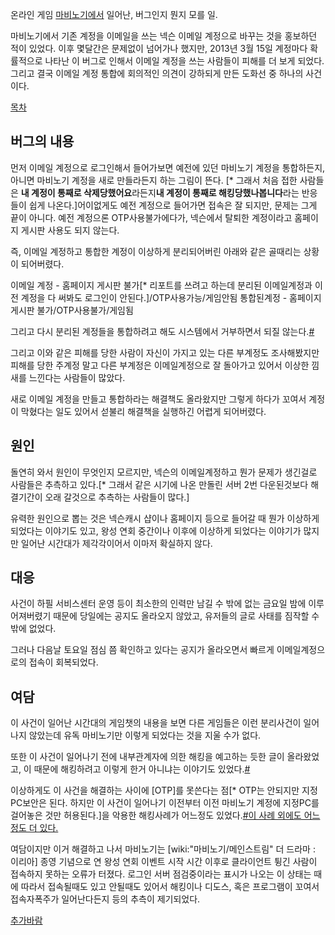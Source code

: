 온라인 게임 [[마비노기]]에서 일어난, 버그인지 뭔지 모를 일.

마비노기에서 기존 계정을 이메일을 쓰는 넥슨 이메일 계정으로 바꾸는 것을 홍보하던 적이 있었다. 이후 몇달간은 문제없이 넘어가나 했지만, 2013년 3월 15일 계정마다 확률적으로 나타난 이 버그로 인해서 이메일 계정을 쓰는 사람들이 피해를 더 보게 되었다. 그리고 결국 이메일 계정 통합에 회의적인 의견이 강하되게 만든 도화선 중 하나의 사건이다.

[[목차]]
== 버그의 내용 ==
먼저 이메일 계정으로 로그인해서 들어가보면 예전에 있던 마비노기 계정을 통합하든지, 아니면 마비노기 계정을 새로 만들라든지 하는 그림이 뜬다. [* 그래서 처음 접한 사람들은 '''내 계정이 통째로 삭제당했어요'''라든지'''내 계정이 통째로 해킹당했나봅니다'''라는 반응들이 쉽게 나온다.]어이없게도 예전 계정으로 들어가면 접속은 잘 되지만, 문제는 그게 끝이 아니다. 예전 계정으론 OTP사용불가에다가, 넥슨에서 탈퇴한 계정이라고 홈페이지 게시판 사용도 되지 않는다.

즉, 이메일 계정하고 통합한 계정이 이상하게 분리되어버린 아래와 같은 골때리는 상황이 되어버렸다.

이메일 계정 - 홈페이지 게시판 불가[* 리포트를 쓰려고 하는데 분리된 이메일계정과 이전 계정을 다 써봐도 로그인이 안된다.]/OTP사용가능/게임안됨
통합된계정 - 홈페이지 게시판 불가/OTP사용불가/게임됨

그리고 다시 분리된 계정들을 통합하려고 해도 시스템에서 거부하면서 되질 않는다.[http://wchop.egloos.com/855801 #]

그리고 이와 같은 피해를 당한 사람이 자신이 가지고 있는 다른 부계정도 조사해봤지만 피해를 당한 주계정 말고 다른 부계정은 이메일계정으로 잘 돌아가고 있어서 이상한 낌새를 느낀다는 사람들이 많았다.

새로 이메일 계정을 만들고 통합하라는 해결책도 올라왔지만 그렇게 하다가 꼬여서 계정이 막혔다는 일도 있어서 섣불리 해결책을 실행하긴 어렵게 되어버렸다.

== 원인 ==
돌연히 와서 원인이 무엇인지 모르지만, 넥슨의 이메일계정하고 뭔가 문제가 생긴걸로 사람들은 추측하고 있다.[* 그래서 같은 시기에 나온 만돌린 서버 2번 다운된것보다 해결기간이 오래 갈것으로 추측하는 사람들이 많다.]

유력한 원인으로 뽑는 것은 넥슨캐시 샵이나 홈페이지 등으로 들어갈 때 뭔가 이상하게 되었다는 이야기도 있고, 왕성 연회 중간이나 이후에 이상하게 되었다는 이야기가 많지만 일어난 시간대가 제각각이어서 이마저 확실하지 않다.

== 대응 ==
사건이 하필 서비스센터 운영 등이 최소한의 인력만 남길 수 밖에 없는 금요일 밤에 이루어져버렸기 때문에 당일에는 공지도 올라오지 않았고, 유저들의 글로 사태를 짐작할 수 밖에 없었다.

그러나 다음날 토요일 점심 쯤 확인하고 있다는 공지가 올라오면서 빠르게 이메일계정으로의 접속이 회복되었다.

== 여담 ==
이 사건이 일어난 시간대의 게임챗의 내용을 보면 다른 게임들은 이런 분리사건이 일어나지 않았는데 유독 마비노기만 이렇게 되었다는 것을 지울 수가 없다.

또한 이 사건이 일어나기 전에 내부관계자에 의한 해킹을 예고하는 듯한 글이 올라왔었고, 이 때문에 해킹하려고 이렇게 한거 아니냐는 이야기도 있었다.[http://mabinogi.gameabout.com/bbs/view.ga?id=66&row_no=344736&page=1 #]

이상하게도 이 사건을 해결하는 사이에 [OTP]를 못쓴다는 점[* OTP는 안되지만 지정 PC보안은 된다. 하지만 이 사건이 일어나기 이전부터 이전 마비노기 계정에 지정PC를 걸어놓은 것만 허용된다.]을 악용한 해킹사례가 어느정도 있었다.[http://mabinogi.gameabout.com/bbs/view.ga?id=66&row_no=344874&page=1 #이 사례 외에도 어느정도 더 있다.]

여담이지만 이거 해결하고 나서 마비노기는 [wiki:"마비노기/메인스트림" 더 드라마 : 이리아] 종영 기념으로 연 왕성 연회 이벤트 시작 시간 이후로 클라이언트 튕긴 사람이 접속하지 못하는 오류가 터졌다. 로그인 서버 점검중이라는 표시가 나오는 이 상태는 때에 따라서 접속될때도 있고 안될때도 있어서 해킹이나 디도스, 혹은 프로그램이 꼬여서 접속자폭주가 일어난다든지 등의 추측이 제기되었다.

[[추가바람]]

